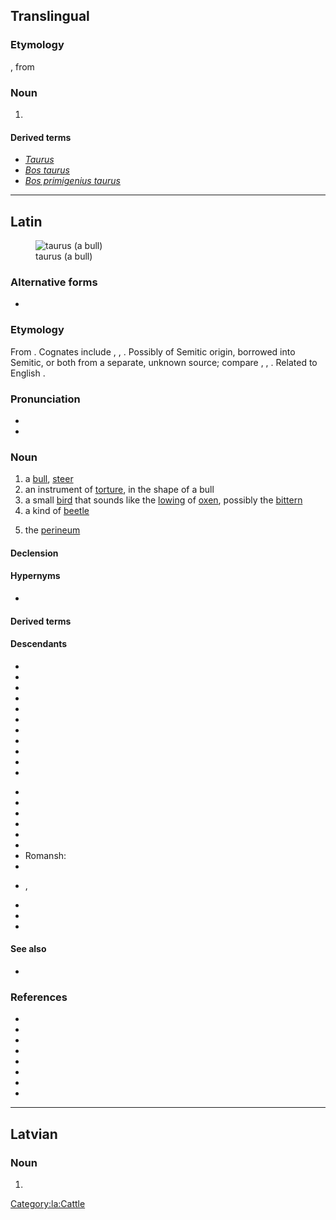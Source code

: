 {{also|Taurus}}
==Translingual==
{{rfd|mul}}
===Etymology===
{{der|mul|NL.|-}}, from {{der|mul|la|taurus||bull}}

===Noun===
{{head|mul|noun}}

# {{non-gloss definition|Used attributively as a [[specific epithet]]}}

====Derived terms====
* ''[[Taurus]]''
* ''[[Bos taurus]]''
* ''[[Bos primigenius taurus]]''

----

==Latin==
{{wikipedia|dab=taurus|lang=la}}
[[Image:Vache_Aubrac.jpg|thumb|taurus (a bull)]]

===Alternative forms===
* {{l|la|(''archaic'') [[tarvus]], [[tarvos]]}}

===Etymology===
From {{inh|la|ine-pro|*táwros}}. Cognates include {{cog|grc|ταῦρος|}}, {{cog|prg|tauris}}, {{cog|gem-pro|*steuraz}}. Possibly of Semitic origin, borrowed into Semitic, or both from a separate, unknown source; compare {{cog|sem-pro|*θawr-}}, {{cog|ar|ثور}}, {{cog|he|שור}}. Related to English {{m|en|steer}}.

===Pronunciation===
* {{la-IPA|taurus}}
* {{audio|la-cls-taurus.ogg|Audio (Classical)|lang=la}}

===Noun===
{{la-noun|taurus<2>}}

# a [[bull]], [[steer]]
# an instrument of [[torture]], in the shape of a bull
# a small [[bird]] that sounds like the [[lowing]] of [[ox]]en, possibly the [[bittern]]
# a kind of [[beetle]]
# {{lb|la|anatomy}} the [[perineum]]

====Declension====
{{la-ndecl|taurus<2>}}

====Hypernyms====
* {{l|la|bōs}}

====Derived terms====
{{der3|la|taura
|taureus
|tauricornis
|taurifer
|tauriformis
|taurigenus
|taurīnus
|taurobolicus
|taurobolīnus
|taurobolior
|taurocenta
|taurophthalmon
|taurulus
|Taurus
}}

====Descendants====
{{top2}}
* {{desc|rup|tavru}}
* {{desc|ast|toru}}
* {{desc|ca|toro}}
* {{desc|co|toru}}
* {{desc|en|Taurus}}
* {{desc|fr|taureau}}
* {{desc|fur|taur}}
* {{desc|gl|touro}}
* {{desc|io|tauro}}
* {{desc|ia|tauro}}
* {{desc|it|toro}}
{{mid2}}
* {{desc|nv|dóola}}
* {{desc|nrf|touothé}}
* {{desc|oc|taur}}
* {{desc|fro|tor}}
* {{desc|pt|touro}}
* {{desc|ro|taur}}
* Romansh: {{l|rm|taur}}
* {{desc|sc|trau}}
* {{desc|scn|tàuru}}, {{l|scn|tàvuru}}
* {{desc|es|toro}}
* {{desc|vec|toro}}
* {{desc|wa|torea}}
{{bottom}}

====See also====
* {{l|la|vacca}}

===References===
* {{R:L&S}}
* {{R:Elementary Lewis}}
* {{R:du Cange}}
* {{R:Gaffiot}}
* {{R:PersEnc}}
* {{R:Peck}}
* {{R:Smith's Persons}}
* {{R:Nocentini|hw=toro}}<!-- etymology -->

[[Category:la:Cattle]]

----

==Latvian==

===Noun===
{{head|lv|noun form|g=m}}

# {{lv-inflection of|taurs|acc|p}}